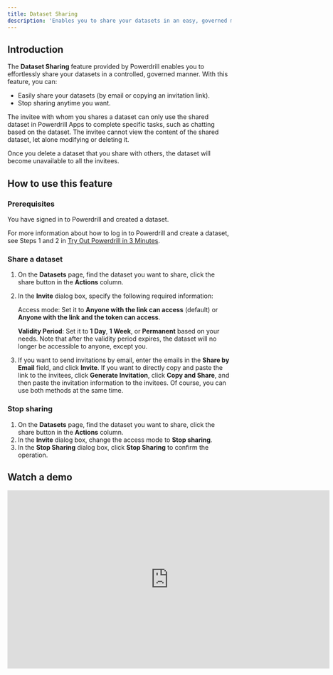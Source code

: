 ```yaml
---
title: Dataset Sharing
description: 'Enables you to share your datasets in an easy, governed manner'
---
```


## Introduction

The **Dataset Sharing** feature provided by Powerdrill enables you to effortlessly share your datasets in a controlled, governed manner. With this feature, you can:

* Easily share your datasets (by email or copying an invitation link).
* Stop sharing anytime you want.

The invitee with whom you shares a dataset can only use the shared dataset in Powerdrill Apps to complete specific tasks, such as chatting based on the dataset. The invitee cannot view the content of the shared dataset, let alone modifying or deleting it.

Once you delete a dataset that you share with others, the dataset will become unavailable to all the invitees.

## How to use this feature

### Prerequisites

You have signed in to Powerdrill and created a dataset. 

For more information about how to log in to Powerdrill and create a dataset, see Steps 1 and 2 in [Try Out Powerdrill in 3 Minutes](/quick-start#step-1-sign-in-to-powerdrill).

### Share a dataset

1. On the **Datasets** page, find the dataset you want to share, click the share button in the **Actions** column.
2. In the **Invite** dialog box, specify the following required information:

    Access mode: Set it to **Anyone with the link can access** (default) or **Anyone with the link and the token can access**. 

    **Validity Period**: Set it to **1 Day**, **1 Week**, or **Permanent** based on your needs. Note that after the validity period expires, the dataset will no longer be accessible to anyone, except you.

3. If you want to send invitations by email, enter the emails in the **Share by Email** field, and click **Invite**. If you want to directly copy and paste the link to the invitees, click **Generate Invitation**, click **Copy and Share**, and then paste the invitation information to the invitees. Of course, you can use both methods at the same time.

### Stop sharing

1. On the **Datasets** page, find the dataset you want to share, click the share button in the **Actions** column.
2. In the **Invite** dialog box, change the access mode to **Stop sharing**.
3. In the **Stop Sharing** dialog box, click **Stop Sharing** to confirm the operation.



## Watch a demo


<iframe width="724" height="400" src="https://www.youtube.com/embed/z_DPB7A1Jg8" title="Dataset sharing - https://powerdrill.ai" frameborder="0" allow="accelerometer; autoplay; clipboard-write; encrypted-media; gyroscope; picture-in-picture; web-share" allowfullscreen></iframe>